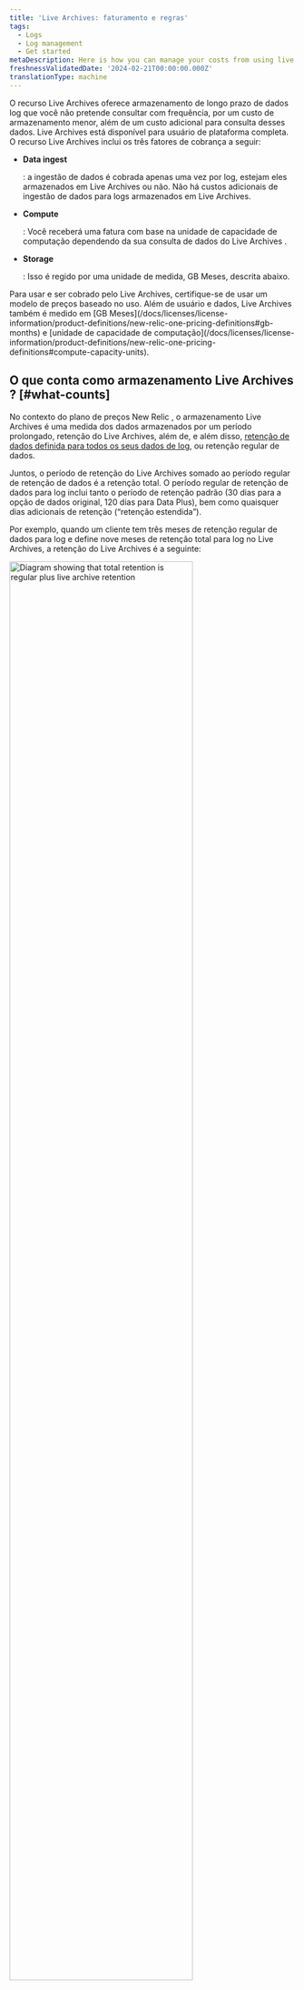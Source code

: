 ```yaml
---
title: 'Live Archives: faturamento e regras'
tags:
  - Logs
  - Log management
  - Get started
metaDescription: Here is how you can manage your costs from using live archives
freshnessValidatedDate: '2024-02-21T00:00:00.000Z'
translationType: machine
---
```



O recurso Live Archives oferece armazenamento de longo prazo de dados log que você não pretende consultar com frequência, por um custo de armazenamento menor, além de um custo adicional para consulta desses dados. Live Archives está disponível para usuário de plataforma completa. O recurso Live Archives inclui os três fatores de cobrança a seguir:

* <DoNotTranslate>**Data ingest**</DoNotTranslate>

  : a ingestão de dados é cobrada apenas uma vez por log, estejam eles armazenados em Live Archives ou não. Não há custos adicionais de ingestão de dados para logs armazenados em Live Archives.

* <DoNotTranslate>**Compute**</DoNotTranslate>

  : Você receberá uma fatura com base na unidade de capacidade de computação dependendo da sua consulta de dados do Live Archives .

* <DoNotTranslate>**Storage**</DoNotTranslate>

  : Isso é regido por uma unidade de medida, GB Meses, descrita abaixo.

<Callout variant="tip">
  Para usar e ser cobrado pelo Live Archives, certifique-se de usar um modelo de preços baseado no uso. Além de usuário e dados, Live Archives também é medido em [GB Meses](/docs/licenses/license-information/product-definitions/new-relic-one-pricing-definitions#gb-months) e [unidade de capacidade de computação](/docs/licenses/license-information/product-definitions/new-relic-one-pricing-definitions#compute-capacity-units).
</Callout>

## O que conta como armazenamento Live Archives ? [#what-counts]

No contexto do plano de preços New Relic , o armazenamento Live Archives é uma medida dos dados armazenados por um período prolongado, retenção do Live Archives, além de, e além disso, [retenção de dados definida para todos os seus dados de log](/docs/data-apis/manage-data/manage-data-retention/#adjust-retention), ou retenção regular de dados.

Juntos, o período de retenção do Live Archives somado ao período regular de retenção de dados é a retenção total. O período regular de retenção de dados para log inclui tanto o período de retenção padrão (30 dias para a opção de dados original, 120 dias para Data Plus), bem como quaisquer dias adicionais de retenção (“retenção estendida”).

Por exemplo, quando um cliente tem três meses de retenção regular de dados para log e define nove meses de retenção total para log no Live Archives, a retenção do Live Archives é a seguinte:

<img
  width="80%;"
  title="Retention diagram"
  alt="Diagram showing that total retention is regular plus live archive retention"
  src={logsDataRetention}
/>

<Callout variant="important">
  Um Mês GB é uma medida do volume de dados e do período de tempo armazenado pelos Produtos para o benefício dos clientes, inclusive do Software, das Propriedades dos clientes ou de Serviços de Terceiros. O GB Meses também inclui dados de telemetria de versões de visualização ou pré-lançamento do software. Para mais detalhes, veja nossas [definições](/docs/licenses/license-information/product-definitions/new-relic-one-pricing-definitions#gb-months).
</Callout>

## Como calculamos o armazenamento? [#calculate]

Quando você compra o complemento Live Archives, medimos o armazenamento em GB meses. Os meses GB são calculados para cada dia.

Contamos quantos bytes foram armazenados em Live Archives no final de um determinado dia (UTC). Para contar bytes armazenados em Live Archives, somamos os GB ingeridos por (retenção total - retenção regular de dados) dias, começando pela retenção total de dias atrás, avançando no tempo. Em seguida, dividimos esse número de bytes pelo número de dias do mês. Para obter o total de GB Meses de um mês, podemos simplesmente somar os GB Meses dos dias desse mês.

**Exemplo**: digamos que um cliente configurou 60 dias de retenção total para log, com 30 dias de retenção regular de dados. Isso significa que um log passa os últimos 30 dias desses 60 dias no armazenamento Live Archives e, após o total de 60 dias, o log expira no Live Archives e não é mais retido. Se os clientes coletam dados há vários meses, com um consumo constante de 1 GB/dia de log, 30 GB residirão no armazenamento de log regular e mais 30 GB residirão em Live Archives. A cada dia, um GB é ingerido no armazenamento padrão e um novo GB expira do Live Archives e é excluído.

Para efeitos deste exemplo, no mês 9 teríamos:

* Conte os 30 GB armazenados no Live Archives e
* Como o mês 9 tem 30 dias, registre 1 GB Meses (30 GB/30 dias) de uso de armazenamento no primeiro.
* Repita esta mesma medição para cada dia do mês 9, já que o “balde” de 30 dias de Live Archives permanece cheio com 30 GB para o mês inteiro.

Somando todas as medições de dias, cada uma com 1 GB por mês, dá um total de 30 GB por mês até 1º de outubro. Portanto, este cliente utilizou 30 GB meses de armazenamento no mês de setembro.

## Quando você verá seus dados?

Os dados do Live Archives ficarão acessíveis somente depois que as seguintes condições forem atendidas:

* **Activación de la característica Live Archives**: você ativou explicitamente o recurso Live Archives em sua conta New Relic .
* **Período de retenção de logging atingido**: a duração especificada pelo período de retenção do Live Archives da sua conta decorreu desde que os dados foram inicialmente registrados.

Por exemplo, se você ativar o recurso Live Archives em 1º de janeiro e definir a retenção do Live Archives para 30 dias, os dados do Live Archives ficarão disponíveis a partir de 1º de fevereiro. Se a retenção de logging estiver definida para 60, 90 ou 120 dias, você precisará aguardar até que o respectivo período de retenção tenha passado para usar esse recurso.

## Outros detalhes de cálculo [#other-calc-details]

Aqui estão alguns aspectos adicionais do nosso cálculo:

* No contexto do nosso modelo de preços, um GB é definido como 1 bilhão de bytes.
* O armazenamento mensal Live Archives (GB Meses) é arredondado para o número inteiro mais próximo. Por exemplo, se sua organização usar 99,9 GB Meses durante um mês, isso será contado como 100 GB Meses.
* A retenção para um determinado dia de classificação de uso é considerada o último valor definido para o dia UTC. Aplica-se tanto à retenção regular de dados quanto ao armazenamento Live Archives .
* Timestamp de data/hora de quando os dados entram no pipeline de uso é usado para calcular o uso, não o timestamp do log ou o carimbo de data/ timestamp do evento com data anterior ou posterior.